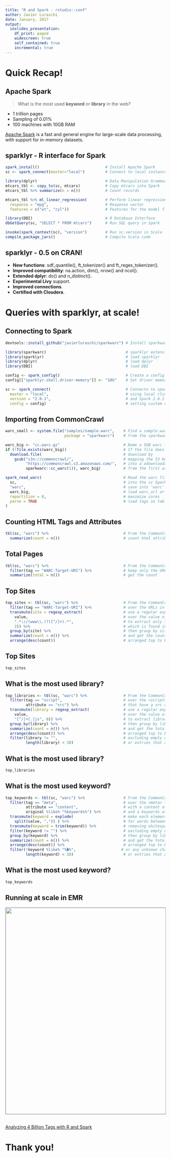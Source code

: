 ```yaml
---
title: "R and Spark - rstudio::conf"
author: Javier Luraschi
date: January, 2017
output:
  ioslides_presentation:
    df_print: paged
    widescreen: true
    self_contained: true
    incremental: true
---
```


# Quick Recap!

## Apache Spark

> What is the most used **keyword** or **library** in the web?

- 1 trillion pages
- Sampling of 0.01%
- 100 machines with 10GB RAM

<div class="build">
[Apache Spark](http://spark.apache.org/) is a fast and general engine for large-scale data processing, with support for in-memory datasets.
</build>

## sparklyr - R interface for Spark

<div class="build sparklyr-code">
```r
spark_install()                             # Install Apache Spark
sc <- spark_connect(master="local")         # Connect to local instance
```
</div>
<div class="build sparklyr-code">
```r
library(dplyr)                              # Data Manipulation Grammar
mtcars_tbl <- copy_to(sc, mtcars)           # Copy mtcars into Spark
mtcars_tbl %>% summarize(n = n())           # Count records
```
</div>
<div class="build sparklyr-code">
```r
mtcars_tbl %>% ml_linear_regression(        # Perform linear regression
  response = "mpg",                         # Response vector
  features = c("wt", "cyl"))                # Features for the model fit
```
</div>
<div class="build sparklyr-code">
```r
library(DBI)                                # R Database Interface
dbGetQuery(sc, "SELECT * FROM mtcars")      # Run SQL query in Spark
```
</div>
<div class="build sparklyr-code">
```r
invoke(spark_context(sc), "version")        # Run sc.version in Scala
compile_package_jars()                      # Compile Scala code
```
</div>
## sparklyr - 0.5 on CRAN!

- **New functions**: sdf_quantile(), ft_tokenizer() and ft_regex_tokenizer().
- **Improved compatibility**: na.action, dim(), nrow() and ncol().
- **Extended dplyr**: do() and n_distinct().
- **Experimental Livy** support.
- **Improved connections**.
- **Certified with Cloudera**.

# Queries with sparklyr, at scale!

## Connecting to Spark

```r
devtools::install_github("javierluraschi/sparkwarc") # Install sparkwarc from github

library(sparkwarc)                                   # sparklyr extension to read warcs
library(sparklyr)                                    # load sparklyr
library(dplyr)                                       # load dplyr
library(DBI)                                         # load DBI

config <- spark_config()                             # Create a config to tune memory
config[["sparklyr.shell.driver-memory"]] <- "10G"    # Set driver memory to 10GB

sc <- spark_connect(                                 # Connecto to spark
  master = "local",                                  # using local cluster
  version = "2.0.1",                                 # and Spark 2.0.1
  config = config)                                   # setting custom configs
```

## Importing from CommonCrawl

```r
warc_small <- system.file("samples/sample.warc",    # Find a sample.warc file 
                          package = "sparkwarc")    # from the sparkwarch package

warc_big <- "cc.warc.gz"                            # Name a 5GB warc file
if (!file.exists(warc_big))                         # If the file does not exist
  download.file(                                    # download by
    gsub("s3n://commoncrawl/",                      # mapping the S3 bucket url
         "https://commoncrawl.s3.amazonaws.com/",   # into a adownloadable url
         sparkwarc::cc_warc(1)), warc_big)          # from the first archive file

spark_read_warc(                                    # Read the warc file
  sc,                                               # into the sc Spark connection
  "warc",                                           # save into 'warc' table
  warc_big,                                         # load warc_url or warc_small
  repartition = 8,                                  # maximize cores
  parse = TRUE                                      # load tags as table
)
```

## Counting HTML Tags and Attributes

```r
tbl(sc, "warc") %>%                                 # From the CommonCrawl table
  summarize(count = n())                            # count html attributes and tags
```

## Total Pages

```r
tbl(sc, "warc") %>%                                 # From the CommonCrawl table
  filter(tag == "WARC-Target-URI") %>%              # keep only the URLs wark tag
  summarize(total = n())                            # get the count
```

## Top Sites

```r
top_sites <- tbl(sc, "warc") %>%                    # From the CommonCrawl table
  filter(tag == "WARC-Target-URI") %>%              # over the URLs in the warc file
  transmute(site = regexp_extract(                  # use a regular expression
    value,                                          # over the value of the URL
    ".*://(www\\.)?([^/]+).*",                      # to extract only the domain name
    2)) %>%                                         # which is found in the 2nd (),
  group_by(site) %>%                                # then group by site
  summarize(count = n()) %>%                        # and get the count of sites
  arrange(desc(count))                              # arranged top to bottom
```

## Top Sites

```r
top_sites
```

## What is the most used library?

```r
top_libraries <- tbl(sc, "warc") %>%                # From the CommonCrawl table
  filter(tag == "script",                           # over the <script> tags
         attribute == "src") %>%                    # that have a src attribute,
  transmute(library = regexp_extract(               # use a regular expression
    value,                                          # over the value of the src
    "[^/]+[.]js", 0)) %>%                           # to extract library.js,
  group_by(library) %>%                             # then group by library
  summarize(count = n()) %>%                        # and get the total count
  arrange(desc(count)) %>%                          # arranged top to bottom
  filter(library != "",                             # excluding empty entries
         length(library) < 30)                      # or entries that are long
```

## What is the most used library?

```r
top_libraries
```

## What is the most used keyword?

```r
top_keywords <- tbl(sc, "warc") %>%                 # From the CommonCrawl table
  filter(tag == "meta",                             # over the <meta> tags
         attribute == "content",                    # with a content attribute
         original %like% "%keywords%") %>%          # and a keywords attribute,
  transmute(keyword = explode(                      # make each element a row
    split(value, ",")) ) %>%                        # for words between commas,
  transmute(keyword = trim(keyword)) %>%            # removing whitespaces and
  filter(keyword != "") %>%                         # excluding empty entries,
  group_by(keyword) %>%                             # then group by library
  summarize(count = n()) %>%                        # and get the total count
  arrange(desc(count)) %>%                          # arranged top to bottom
  filter(!keyword %like% "%�%",                    # or any unknown characters
         length(keyword) < 30)                      # or entries that are too long
```

## What is the most used keyword?

```r
top_keywords
```

## Running at scale in EMR

![](images/EMR-sparklyr.png)

<br>
[Analyzing 4 Billion Tags with R and Spark](http://rpubs.com/jluraschi/billion-tags)

# Thank you!

<style>
.pagedtable { opacity: 1 !important; }
.prettyprint {
  background-color: #fff9ee;
  border-left: solid 20px #ffa300;
}
.pagedtable-indexes { width: 240px; }
.sparklyr-code:nth-of-type(2) > pre {
  background-color: #96fff1;
  border-left: solid 20px #5fa300;
}
.sparklyr-code:nth-of-type(3) > pre {
  background-color: #e5faff;
  border-left: solid 20px #887bef;
}
.sparklyr-code:nth-of-type(4) > pre {
  background-color: #e5faff;
  border-left: solid 20px #ff5fa9;
}
.sparklyr-code:nth-of-type(5) > pre {
  background-color: #fff3f3;
  border-left: solid 20px #ff0000;
}
img {
  width: 650px;
  border: solid 1px #999;
}
slide.current::after { visibility: hidden; }
</style>
